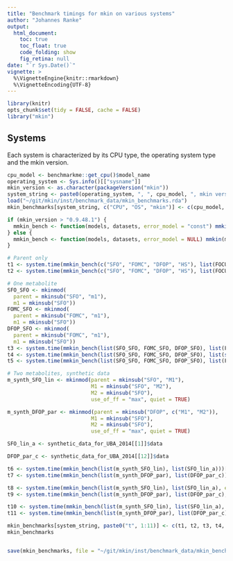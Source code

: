 ```yaml
---
title: "Benchmark timings for mkin on various systems"
author: "Johannes Ranke"
output:
  html_document:
    toc: true
    toc_float: true
    code_folding: show
    fig_retina: null
date: "`r Sys.Date()`"
vignette: >
  %\VignetteEngine{knitr::rmarkdown}
  %\VignetteEncoding{UTF-8}
---
```


```r
library(knitr)
opts_chunk$set(tidy = FALSE, cache = FALSE)
library("mkin")
```

## Systems

Each system is characterized by its CPU type, the operating system type and the
mkin version.

```r
cpu_model <- benchmarkme::get_cpu()$model_name
operating_system <- Sys.info()[["sysname"]]
mkin_version <- as.character(packageVersion("mkin"))
system_string <- paste0(operating_system, ", ", cpu_model, ", mkin version ", mkin_version)
load("~/git/mkin/inst/benchmark_data/mkin_benchmarks.rda")
mkin_benchmarks[system_string, c("CPU", "OS", "mkin")] <- c(cpu_model, operating_system, mkin_version)

if (mkin_version > "0.9.48.1") {
  mmkin_bench <- function(models, datasets, error_model = "const") mmkin(models, datasets, error_model = error_model, cores = 1, quiet = TRUE)
} else {
  mmkin_bench <- function(models, datasets, error_model = NULL) mmkin(models, datasets, reweight.method = error_model, cores = 1, quiet = TRUE)
}
```

```r
# Parent only
t1 <- system.time(mmkin_bench(c("SFO", "FOMC", "DFOP", "HS"), list(FOCUS_2006_C, FOCUS_2006_D)))[["elapsed"]]
t2 <- system.time(mmkin_bench(c("SFO", "FOMC", "DFOP", "HS"), list(FOCUS_2006_C, FOCUS_2006_D), error_model = "tc"))[["elapsed"]]

# One metabolite
SFO_SFO <- mkinmod(
  parent = mkinsub("SFO", "m1"),
  m1 = mkinsub("SFO"))
FOMC_SFO <- mkinmod(
  parent = mkinsub("FOMC", "m1"),
  m1 = mkinsub("SFO"))
DFOP_SFO <- mkinmod(
  parent = mkinsub("FOMC", "m1"),
  m1 = mkinsub("SFO"))
t3 <- system.time(mmkin_bench(list(SFO_SFO, FOMC_SFO, DFOP_SFO), list(FOCUS_2006_D)))[["elapsed"]]
t4 <- system.time(mmkin_bench(list(SFO_SFO, FOMC_SFO, DFOP_SFO), list(subset(FOCUS_2006_D, value != 0)), error_model = "tc"))[["elapsed"]]
t5 <- system.time(mmkin_bench(list(SFO_SFO, FOMC_SFO, DFOP_SFO), list(FOCUS_2006_D), error_model = "obs"))[["elapsed"]]

# Two metabolites, synthetic data
m_synth_SFO_lin <- mkinmod(parent = mkinsub("SFO", "M1"),
                           M1 = mkinsub("SFO", "M2"),
                           M2 = mkinsub("SFO"),
                           use_of_ff = "max", quiet = TRUE)

m_synth_DFOP_par <- mkinmod(parent = mkinsub("DFOP", c("M1", "M2")),
                           M1 = mkinsub("SFO"),
                           M2 = mkinsub("SFO"),
                           use_of_ff = "max", quiet = TRUE)

SFO_lin_a <- synthetic_data_for_UBA_2014[[1]]$data

DFOP_par_c <- synthetic_data_for_UBA_2014[[12]]$data

t6 <- system.time(mmkin_bench(list(m_synth_SFO_lin), list(SFO_lin_a)))["elapsed"]
t7 <- system.time(mmkin_bench(list(m_synth_DFOP_par), list(DFOP_par_c)))["elapsed"]

t8 <- system.time(mmkin_bench(list(m_synth_SFO_lin), list(SFO_lin_a), error_model = "tc"))["elapsed"]
t9 <- system.time(mmkin_bench(list(m_synth_DFOP_par), list(DFOP_par_c), error_model = "tc"))["elapsed"]

t10 <- system.time(mmkin_bench(list(m_synth_SFO_lin), list(SFO_lin_a), error_model = "obs"))["elapsed"]
t11 <- system.time(mmkin_bench(list(m_synth_DFOP_par), list(DFOP_par_c), error_model = "obs"))["elapsed"]

mkin_benchmarks[system_string, paste0("t", 1:11)] <- c(t1, t2, t3, t4, t5, t6, t7, t8, t9, t10, t11)
mkin_benchmarks


save(mkin_benchmarks, file = "~/git/mkin/inst/benchmark_data/mkin_benchmarks.rda")
```

